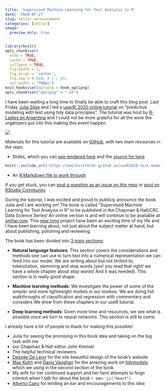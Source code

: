 ```yaml
---
title: 'Supervised Machine Learning for Text Analysis in R'
date: '2020-07-27'
slug: smltar-announcement
categories: [smltar]
image:
  preview_only: true
---
```


```r
library(knitr)
opts_chunk$set(
  echo = TRUE,
  cache = TRUE,
  collapse = TRUE,
  fig.width = 7, 
  fig.align = 'center',
  fig.asp = 0.618, # 1 / phi
  out.width = "700px")
knit_hooks$set(optipng = hook_optipng)
opts_chunk$set("optipng" = "-o5")
```

I have been waiting a long time to finally be able to craft this blog post.
Last Friday [Julia Silge](https://twitter.com/juliasilge) and I led a [userR! 2020 online tutorial](https://user2020.r-project.org/program/tutorials/) on "predictive modeling with text using tidy data principles". The tutorial was host by [R-Ladies en Argentina](https://github.com/RLadiesEnArgentina/user2020tutorial) and I could not be more grateful for all the work the organizers put into this making this event happen.

![](https://i.giphy.com/media/gFQQCpr7aXoIzudfdZ/giphy.webp)

Materials for this tutorial are available on [GitHub](https://github.com/EmilHvitfeldt/useR2020-text-modeling-tutorial), with two main resources in the repo:

- Slides, which you can [see rendered here](https://emilhvitfeldt.github.io/useR2020-text-modeling-tutorial/) and the [source for here](https://github.com/EmilHvitfeldt/useR2020-text-modeling-tutorial/blob/master/index.Rmd)

```r
knitr::include_url('https://emilhvitfeldt.github.io/useR2020-text-modeling-tutorial/#1')
```

- An [R Markdown file to work through](https://github.com/EmilHvitfeldt/useR2020-text-modeling-tutorial/blob/master/text_modeling.Rmd)

If you get stuck, you can [post a question as an issue on this repo](https://github.com/EmilHvitfeldt/useR2020-text-modeling-tutorial/issues) or [post on RStudio Community](https://rstd.io/tidymodels-community)

During the tutorial, I was excited and proud to publicly announce the book Julia and I are working on!
The book is called "Supervised Machine Learning for Text Analysis in R" to be published in the Chapman & Hall/CRC Data Science Series! An online version is and will continue to be available at [smltar.com](https://smltar.com/). This [year long](https://github.com/EmilHvitfeldt/smltar/commit/b3f870e82d3270b54bedb36fe0f4e04b5e1fc0a7) project have been an exciting time of my life and I have been learning about, not just about the subject matter at hand, but about publishing, polishing and reviewing.

The book has been divided into [3 main sections](https://smltar.com/preface.html#outline):

- **Natural language features**: This section covers the considerations and methods one can use to turn text into a numerical representation we can feed into our model. We are writing about but not limited to; tokenization, stemming and stop words (yes! you read that right! we have a whole chapter about stop words! And it was needed). This section is in really good shape.

- **Machine learning methods**: We investigate the power of some of the simpler and more lightweight models in our toolbox. We are doing full walkthroughs of classification and regression with commentary and considers  We drew from these chapters in our useR tutorial.

- **Deep learning methods**: Given more time and resources, we see what is possible once we turn to neural networks. This section is still to come.

I already have a lot of people to thank for making this possible!

- Julia for seeing the promising in this book idea and taking on the big task with me
- our Chapman & Hall editor John Kimmel
- The helpful technical reviewers
- [Desirée De Leon](https://desiree.rbind.io/) for the site beautiful design of the book’s website
- [Max Kuhn](https://twitter.com/topepos) and [Davis Vaughan](https://twitter.com/dvaughan32) for the amazing work on [tidymodels](https://www.tidymodels.org/) which we using in the second section of the book
- My wife for her continued support and her faint attempts to feign interest when I talk for about the book `r emo::ji("heart")`
- [Alberto Cairo](https://twitter.com/AlbertoCairo) for lending an ear and encouragements to this idea

